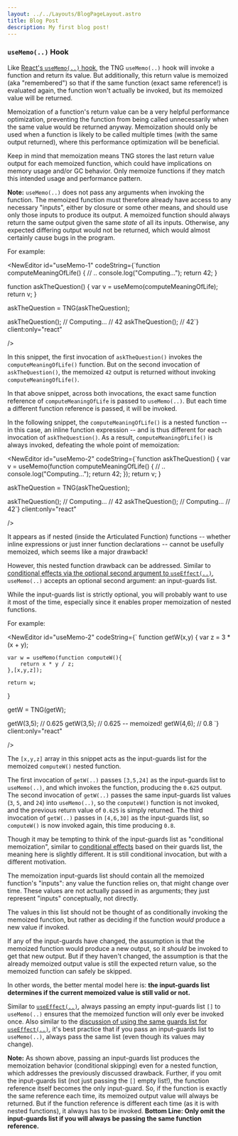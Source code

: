 ```yaml
---
layout: ../../Layouts/BlogPageLayout.astro
title: Blog Post
description: My first blog post!
---
```



### `useMemo(..)` Hook

Like [React's `useMemo(..)` hook](https://reactjs.org/docs/hooks-reference.html#usememo), the TNG `useMemo(..)` hook will invoke a function and return its value. But additionally, this return value is memoized (aka "remembered") so that if the same function (exact same reference!) is evaluated again, the function won't actually be invoked, but its memoized value will be returned.

Memoization of a function's return value can be a very helpful performance optimization, preventing the function from being called unnecessarily when the same value would be returned anyway. Memoization should only be used when a function is likely to be called multiple times (with the same output returned), where this performance optimization will be beneficial.

Keep in mind that memoization means TNG stores the last return value output for each memoized function, which could have implications on memory usage and/or GC behavior. Only memoize functions if they match this intended usage and performance pattern.

**Note:** `useMemo(..)` does not pass any arguments when invoking the function. The memoized function must therefore already have access to any necessary "inputs", either by closure or some other means, and should use only those inputs to produce its output. A memoized function should always return the same output given the same *state* of all its inputs. Otherwise, any expected differing output would not be returned, which would almost certainly cause bugs in the program.

For example:

<NewEditor id="useMemo-1" 
codeString={`function computeMeaningOfLife() {
    // ..
    console.log("Computing...");
    return 42;
}

function askTheQuestion() {
    var v = useMemo(computeMeaningOfLife);
    return v;
}

askTheQuestion = TNG(askTheQuestion);

askTheQuestion();       // Computing...
                        // 42
askTheQuestion();       // 42`}
client:only="react"

/>

In this snippet, the first invocation of `askTheQuestion()` invokes the `computeMeaningOfLife()` function. But on the second invocation of `askTheQuestion()`, the memoized `42` output is returned without invoking `computeMeaningOfLife()`.

In that above snippet, across both invocations, the exact same function reference of `computeMeaningOfLife` is passed to `useMemo(..)`. But each time a different function reference is passed, it will be invoked.

In the following snippet, the `computeMeaningOfLife()` is a nested function -- in this case, an inline function expression -- and is thus different for each invocation of `askTheQuestion()`. As a result, `computeMeaningOfLife()` is always invoked, defeating the whole point of memoization:

<NewEditor id="useMemo-2" 
codeString={`function askTheQuestion() {
    var v = useMemo(function computeMeaningOfLife() {
        // ..
        console.log("Computing...");
        return 42;
    });
    return v;
}

askTheQuestion = TNG(askTheQuestion);

askTheQuestion();       // Computing...
                        // 42
askTheQuestion();       // Computing...
                        // 42`}
client:only="react"

/>

It appears as if nested (inside the Articulated Function) functions -- whether inline expressions or just inner function declarations -- cannot be usefully memoized, which seems like a major drawback!

<a name="inputguards"></a>

However, this nested function drawback can be addressed. Similar to [conditional effects via the optional second argument to `useEffect(..)`](#conditional-effects), `useMemo(..)` accepts an optional second argument: an input-guards list.

While the input-guards list is strictly optional, you will probably want to use it most of the time, especially since it enables proper memoization of nested functions.

For example:

<NewEditor id="useMemo-2" 
codeString={`
function getW(x,y) {
    var z = 3 * (x + y);

    var w = useMemo(function computeW(){
        return x * y / z;
    },[x,y,z]);

    return w;
}

getW = TNG(getW);

getW(3,5);      // 0.625
getW(3,5);      // 0.625 -- memoized!
getW(4,6);      // 0.8
`}
client:only="react"

/>

The `[x,y,z]` array in this snippet acts as the input-guards list for the memoized `computeW()` nested function.

The first invocation of `getW(..)` passes `[3,5,24]` as the input-guards list to `useMemo(..)`, and which invokes the function, producing the `0.625` output. The second invocation of `getW(..)` passes the same input-guards list values (`3`, `5`, and `24`) into `useMemo(..)`, so the `computeW()` function is not invoked, and the previous return value of `0.625` is simply returned. The third invocation of `getW(..)` passes in `[4,6,30]` as the input-guards list, so `computeW()` is now invoked again, this time producing `0.8`.

Though it may be tempting to think of the input-guards list as "conditional memoization", similar to [conditional effects](#conditional-effects) based on their guards list, the meaning here is slightly different. It is still conditional invocation, but with a different motivation.

The memoization input-guards list should contain all the memoized function's "inputs": any value the function relies on, that might change over time. These values are not actually passed in as arguments; they just represent "inputs" conceptually, not directly.

The values in this list should not be thought of as conditionally invoking the memoized function, but rather as deciding if the function *would* produce a new value if invoked.

If any of the input-guards have changed, the assumption is that the memoized function would produce a new output, so it *should* be invoked to get that new output. But if they haven't changed, the assumption is that the already memoized output value is still the expected return value, so the memoized function can safely be skipped.

In other words, the better mental model here is: **the input-guards list determines if the current memoized value is still valid or not.**

Similar to [`useEffect(..)`](#user-content-emptyguards), always passing an empty input-guards list `[]` to `useMemo(..)` ensures that the memoized function will only ever be invoked once. Also similar to the [discussion of using the same guards list for `useEffect(..)`](#user-content-effectsameguards), it's best practice that if you pass an input-guards list to `useMemo(..)`, always pass the same list (even though its values may change).

**Note:** As shown above, passing an input-guards list produces the memoization behavior (conditional skipping) even for a nested function, which addresses the previously discussed drawback. Further, if you omit the input-guards list (not just passing the `[]` empty list!), the function reference itself becomes the only input-guard. So, if the function is exactly the same reference each time, its memoized output value will always be returned. But if the function reference is different each time (as it is with nested functions), it always has to be invoked. **Bottom Line: Only omit the input-guards list if you will always be passing the same function reference.**